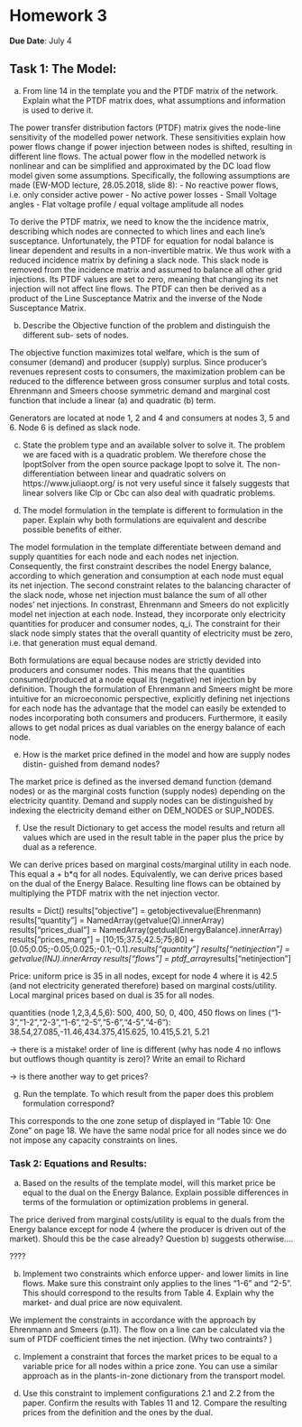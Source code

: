 # Homework 3

**Due Date**: July 4

## Task 1: The Model:

a) From line 14 in the template you and the PTDF matrix of the network. Explain
what the PTDF matrix does, what assumptions and information is used to derive
it.

The power transfer distribution factors (PTDF) matrix gives the node-line sensitivity of the modelled power network. These sensitivities explain how power flows change if power injection between nodes is shifted, resulting in different line flows. The actual power flow in the modelled network is nonlinear and can be simplified and approximated by the DC load flow model given some assumptions.
Specifically, the following assumptions are made (EW-MOD lecture, 28.05.2018, slide 8):
 - No reactive power flows, i.e. only consider active power
 - No active power losses
 - Small Voltage angles
 - Flat voltage profile / equal voltage amplitude all nodes

To derive the PTDF matrix, we need to know the the incidence matrix, describing which nodes are connected to which lines and each line's susceptance. Unfortunately, the PTDF for equation for nodal balance is linear dependent and results in a non-invertible matrix. We thus work with a reduced incidence matrix by defining a slack node. This slack node is removed from the incidence matrix and assumed to balance all other grid injections. Its PTDF values are set to zero, meaning that changing its net injection will not affect line flows. The PTDF can then be derived as a product of the Line Susceptance Matrix and the inverse of the Node Susceptance Matrix.

b) Describe the Objective function of the problem and distinguish the different sub-
sets of nodes.

The objective function maximizes total welfare, which is the sum of consumer (demand) and producer (supply) surplus. Since producer's revenues represent costs to consumers, the maximization problem can be reduced to the difference between gross consumer surplus and total costs.  
Ehrenmann and Smeers choose symmetric demand and marginal cost function that include a linear (a) and quadratic (b) term.

Generators are located at node 1, 2 and 4 and consumers at nodes 3, 5 and 6. Node 6 is defined as slack node.

c) State the problem type and an available solver to solve it.
The problem we are faced with is a quadratic problem. We therefore chose the IpoptSolver from the open source package Ipopt to solve it. The non-differentiation between linear and quadratic solvers on https://www.juliaopt.org/ is not very useful since it falsely suggests that linear solvers like Clp or Cbc can also deal with quadratic problems.

d) The model formulation in the template is different to formulation in the paper.
Explain why both formulations are equivalent and describe possible benefits of either.

The model formulation in the template differentiate between demand and supply quantities for each node and each nodes net injection. Consequently, the first constraint describes the nodel Energy balance, according to which generation and consumption at each node must equal its net injection. The second constraint relates to the balancing character of the slack node, whose net injection must balance the sum of all other nodes' net injections. In constrast, Ehrenmann and Smeers do not explicitly model net injection at each node. Instead, they incorporate only electricity quantities for producer and consumer nodes, q_i. The constraint for their slack node simply states that the overall quantity of electricity must be zero, i.e. that generation must equal demand.

Both formulations are equal because nodes are strictly devided into producers and consumer nodes. This means that the quantities consumed/produced at a node equal its (negative) net injection by definition. Though the formulation of Ehrenmann and Smeers might be more intuitive for an microeconomic perspective, explicitly defining net injections for each node has the advantage that the model can easily be extended to nodes incorporating both consumers and producers. Furthermore, it easily allows to get nodal prices as dual variables on the energy balance of each node.

e) How is the market price defined in the model and how are supply nodes distin-
guished from demand nodes?

The market price is defined as the inversed demand function (demand nodes) or as the marginal costs function (supply nodes) depending on the electricity quantity. Demand and supply nodes can be distinguished by indexing the electricity demand either on DEM_NODES or SUP_NODES.

f) Use the result Dictionary to get access the model results and return all values which
are used in the result table in the paper plus the price by dual as a reference.

We can derive prices based on marginal costs/marginal utility in each node. This equal a + b*q for all nodes. Equivalently, we can derive prices based on the dual of the Energy Balace. Resulting line flows can be obtained by multiplying the PTDF matrix with the net injection vector.

results = Dict()
results["objective"]    = getobjectivevalue(Ehrenmann)
results["quantity"]     = NamedArray(getvalue(Q).innerArray)
results["prices_dual"]  = NamedArray(getdual(EnergyBalance).innerArray)
results["prices_marg"] = [10;15;37.5;42.5;75;80] +
                         [0.05;0.05;-0.05;0.025;-0.1;-0.1].*results["quantity"]
results["netinjection"] = getvalue(INJ).innerArray
results["flows"]        = ptdf_array*results["netinjection"]


Price: uniform price is 35 in all nodes, except for node 4 where it is 42.5 (and not electricity generated therefore) based on marginal costs/utility. Local marginal prices based on dual is 35 for all nodes.


quantities (node 1,2,3,4,5,6): 500, 400, 50, 0, 400, 450
flows on lines ("1-3","1-2","2-3","1-6","2-5","5-6","4-5","4-6"):
38.54,27.085,-11.46,434.375,415.625, 10.415,5.21,  5.21

-> there is a mistake! order of line is different (why has node 4 no inflows but outflows though quantity is zero)? Write an email to Richard

-> is there another way to get prices?

g) Run the template. To which result from the paper does this problem formulation
correspond?

This corresponds to the one zone setup of displayed in "Table 10: One Zone" on page 18. We have the same nodal price for all nodes since we do not impose any capacity constraints on lines.

### Task 2: Equations and Results:
a) Based on the results of the template model, will this market price be equal to
the dual on the Energy Balance. Explain possible differences in terms of the
formulation or optimization problems in general.

The price derived from marginal costs/utility is equal to the duals from the Energy balance except for node 4 (where the producer is driven out of the market).
Should this be the case already? Question b) suggests otherwise....

????

b) Implement two constraints which enforce upper- and lower limits in line flows.
Make sure this constraint only applies to the lines "1-6" and "2-5". This should
correspond to the results from Table 4. Explain why the market- and dual price
are now equivalent.

We implement the constraints in accordance with the approach by Ehrenmann and Smeers (p.11).
The flow on a line can be calculated via the sum of PTDF coefficient times the net injection.
(Why two contraints? )

c) Implement a constraint that forces the market prices to be equal to a variable
price for all nodes within a price zone. You can use a similar approach as in the
plants-in-zone dictionary from the transport model.


d) Use this constraint to implement configurations 2.1 and 2.2 from the paper. Confirm the results with Tables 11 and 12. Compare the resulting prices from the
definition and the ones by the dual.
